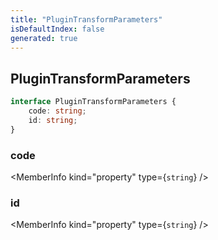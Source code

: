 ```yaml
---
title: "PluginTransformParameters"
isDefaultIndex: false
generated: true
---
```



<!-- This file was generated from the CommandKit source. Do not modify. Instead, re-run the "docgen" script -->


## PluginTransformParameters

<GenerationInfo sourceFile="packages/commandkit/src/plugins/CompilerPlugin.ts" sourceLine="10" packageName="commandkit" />



```ts title="Signature"
interface PluginTransformParameters {
    code: string;
    id: string;
}
```

<div className="members-wrapper">

### code

<MemberInfo kind="property" type={`string`}   />


### id

<MemberInfo kind="property" type={`string`}   />




</div>
